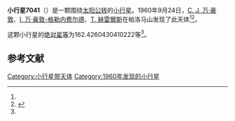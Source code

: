 {{Infobox planet
| bgcolour = #FFFFC0
| name = 7041 Nantucket
| symbol = 
| image = 
| caption = 
| discovery = yes
| discovery_ref = 
| discoverer = [[C._J._万·豪敦|C. J. 万·豪敦]]、[[I._万·豪敦-格勒内费尔德|I. 万·豪敦-格勒内费尔德]]、[[T._赫雷爾斯|T. 赫雷爾斯]]
| discovery_site = [[帕洛马山|帕洛马山]] 
| discovered = 1960年9月24日
| designations = yes
| mp_name = 
| named_after = 
| alt_names = 4081 P-L/ 1980 PF1 / 1983 NG
| mp_category = [[主带小行星|主带小行星]]
| orbit_ref = <ref name="a">[http://ssd.jpl.nasa.gov/sbdb.cgi?sstr=7041 7041 Nantucket] {{Wayback|url=http://ssd.jpl.nasa.gov/sbdb.cgi?sstr=7041 |date=20201124022921 }}，小行星數據庫瀏覽器（JPL Small-Body Database Browser）－[[美国国家航空航天局|美国国家航空航天局]]喷气推进实验室</ref>
| epoch = 2456400.5 (2013年4月18日更新)
| aphelion = {{convert|2.561342192211576|AU|km|3|abbr=on|lk=out}}
| perihelion = {{convert|1.912276548854717|AU|km|3|abbr=on}}
| semimajor = {{convert|2.236809370533146|AU|km|3|abbr=on}}
| eccentricity = 0.145087385
| period = 1221.917507 [[日|日]]<br />3.35[[儒略年|儒略年]]
| avg_speed = 
| inclination = 7.065928142956101
| asc_node = 199.636763117163
| mean_anomaly = 
| arg_peri = 162.4260430410222
| satellites = 
| physical_characteristics = yes
| dimensions = 
| mass = 
| density = 
| surface_grav = 
| escape_velocity = 
| sidereal_day = 
| axial_tilt = 
| pole_ecliptic_lat = 
| pole_ecliptic_lon = 
| albedo = 
| temperatures= 
| temp_name1 = 
| mean_temp_1 = 
| max_temp_1 = 
| temp_name2 = 
| max_temp_2 = 
| spectral_type = 
| abs_magnitude = 162.4260430410222
}}

'''小行星7041'''（{{lang-en|7041 Nantucket}}）是一颗围绕[[太阳|太阳]][[公转|公转]]的[[小行星|小行星]]。1960年9月24日，[[C._J._万·豪敦|C. J. 万·豪敦]]、[[I._万·豪敦-格勒内费尔德|I. 万·豪敦-格勒内费尔德]]、[[T._赫雷爾斯|T. 赫雷爾斯]]在帕洛马山发现了此天体<ref name="a" /><ref>{{cite news|title=小行星列表|url=http://cfa-www.harvard.edu/iau/lists/NumberedMPs.txt|accessdate=2013-07-08|newspaper=哈佛大学|archive-date=2008-05-17|archive-url=https://web.archive.org/web/20080517010638/http://cfa-www.harvard.edu/iau/lists/NumberedMPs.txt|dead-url=no}}</ref>。

这颗小行星的[[绝对星等|绝对星等]]为162.4260430410222等<ref name="a" />。

==参考文献==
{{reflist}}
{{Minor Planet Number|[[小行星7040|小行星7040]]|[[小行星7042|小行星7042]]}}

{{小天体}}

[[Category:小行星带天体|Category:小行星带天体]]
[[Category:1960年发现的小行星|Category:1960年发现的小行星]]

{{asteroid-stub}}